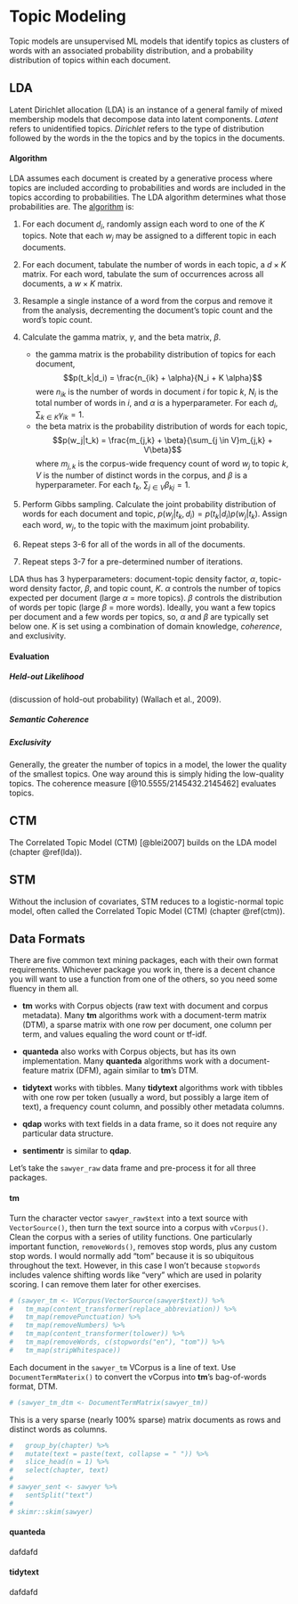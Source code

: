 # Topic Modeling {#topicmodeling}

Topic models are unsupervised ML models that identify topics as clusters of words with an associated probability distribution, and a probability distribution of topics within each document. 

## LDA {#lda}

Latent Dirichlet allocation (LDA) is an instance of a general family of mixed membership models that decompose data into latent components. *Latent* refers to unidentified topics. *Dirichlet* refers to the type of distribution followed by the words in the the topics and by the topics in the documents.

#### Algorithm {-}

LDA assumes each document is created by a generative process where topics are included according to probabilities and words are included in the topics according to probabilities. The LDA algorithm determines what those probabilities are. The [algorithm](https://www.mygreatlearning.com/blog/understanding-latent-dirichlet-allocation/) is:

1) For each document $d_i$, randomly assign each word to one of the *K* topics. Note that each $w_j$ may be assigned to a different topic in each documents.

2) For each document, tabulate the number of words in each topic, a $d \times K$ matrix. For each word, tabulate the sum of occurrences across all documents, a $w \times K$ matrix.

3) Resample a single instance of a word from the corpus and remove it from the analysis, decrementing the document's topic count and the word's topic count.

4) Calculate the gamma matrix, $\gamma$, and the beta matrix, $\beta$.
    * the gamma matrix is the probability distribution of topics for each document, $$p(t_k|d_i) = \frac{n_{ik} + \alpha}{N_i + K \alpha}$$ were $n_{ik}$ is the number of words in document $i$ for topic $k$, $N_i$ is the total number of words in $i$, and $\alpha$ is a hyperparameter. For each $d_i$, $\sum_{k \in K} \gamma_{ik} = 1$.
    * the beta matrix is the probability distribution of words for each topic, $$p(w_j|t_k) = \frac{m_{j,k} + \beta}{\sum_{j \in V}m_{j,k} + V\beta}$$ where $m_{j,k}$ is the corpus-wide frequency count of word $w_j$ to topic $k$, $V$ is the number of distinct words in the corpus, and $\beta$ is a hyperparameter. For each $t_k$, $\sum_{j \in V} \beta_{kj} = 1$.
  
6) Perform Gibbs sampling. Calculate the joint probability distribution of words for each document and topic, $p(w_j|t_k,d_i) = p(t_k|d_i)p(w_j|t_k)$. Assign each word, $w_j$, to the topic with the maximum joint probability.

7) Repeat steps 3-6 for all of the words in all of the documents.

8) Repeat steps 3-7 for a pre-determined number of iterations.

LDA thus has 3 hyperparameters: document-topic density factor, $\alpha$, topic-word density factor, $\beta$, and topic count, $K$. $\alpha$ controls the number of topics expected per document (large $\alpha$ = more topics). $\beta$ controls the distribution of words per topic (large $\beta$ = more words). Ideally, you want a few topics per document and a few words per topics, so, $\alpha$ and $\beta$ are typically set below one. $K$ is set using a combination of domain knowledge, *coherence*, and exclusivity.

#### Evaluation {-}

##### Held-out Likelihood {-}

(discussion of hold-out probability) (Wallach et al., 2009).

##### Semantic Coherence {-}

##### Exclusivity {-}

Generally, the greater the number of topics in a model, the lower the quality of the smallest topics. One way around this is simply hiding the low-quality topics. The coherence measure [@10.5555/2145432.2145462] evaluates topics.


## CTM {#ctm}

The Correlated Topic Model (CTM) [@blei2007] builds on the LDA model (chapter \@ref(lda)). 

## STM

Without the inclusion of covariates, STM reduces to a logistic-normal topic model, often
called the Correlated Topic Model (CTM) (chapter \@ref(ctm)).


## Data Formats

There are five common text mining packages, each with their own format requirements. Whichever package you work in, there is a decent chance you will want to use a function from one of the others, so you need some fluency in them all.

* **tm** works with Corpus objects (raw text with document and corpus metadata). Many **tm** algorithms work with a document-term matrix (DTM), a sparse matrix with one row per document, one column per term, and values equaling the word count or tf-idf. 

* **quanteda** also works with Corpus objects, but has its own implementation. Many **quanteda** algorithms work with a document-feature matrix (DFM), again similar to **tm**'s DTM.

* **tidytext** works with tibbles. Many **tidytext** algorithms work with tibbles with one row per token (usually a word, but possibly a large item of text), a frequency count column, and possibly other metadata columns.

* **qdap** works with text fields in a data frame, so it does not require any particular data structure.

* **sentimentr** is similar to **qdap**.

Let's take the `sawyer_raw` data frame and pre-process it for all three packages.

#### tm {-}

Turn the character vector `sawyer_raw$text` into a text source with `VectorSource()`, then turn the text source into a corpus with `vCorpus()`. Clean the corpus with a series of utility functions. One particularly important function, `removeWords()`, removes stop words, plus any custom stop words. I would normally add "tom" because it is so ubiquitous throughout the text. However, in this case I won't because `stopwords` includes valence shifting words like "very" which are used in polarity scoring. I can remove them later for other exercises.

```r
# (sawyer_tm <- VCorpus(VectorSource(sawyer$text)) %>%
#   tm_map(content_transformer(replace_abbreviation)) %>%
#   tm_map(removePunctuation) %>%
#   tm_map(removeNumbers) %>%
#   tm_map(content_transformer(tolower)) %>%
#   tm_map(removeWords, c(stopwords("en"), "tom")) %>%
#   tm_map(stripWhitespace))
```

Each document in the `sawyer_tm` VCorpus is a line of text. Use `DocumentTermMaterix()` to convert the vCorpus into **tm**'s bag-of-words format, DTM.

```r
# (sawyer_tm_dtm <- DocumentTermMatrix(sawyer_tm))
```

This is a very sparse (nearly 100% sparse) matrix documents as rows and distinct words as columns.

```r
#   group_by(chapter) %>%
#   mutate(text = paste(text, collapse = " ")) %>%
#   slice_head(n = 1) %>%
#   select(chapter, text)
# 
# sawyer_sent <- sawyer %>%
#   sentSplit("text")
# 
# skimr::skim(sawyer)
```

#### quanteda {-}
dafdafd

#### tidytext {-}
dafdafd



